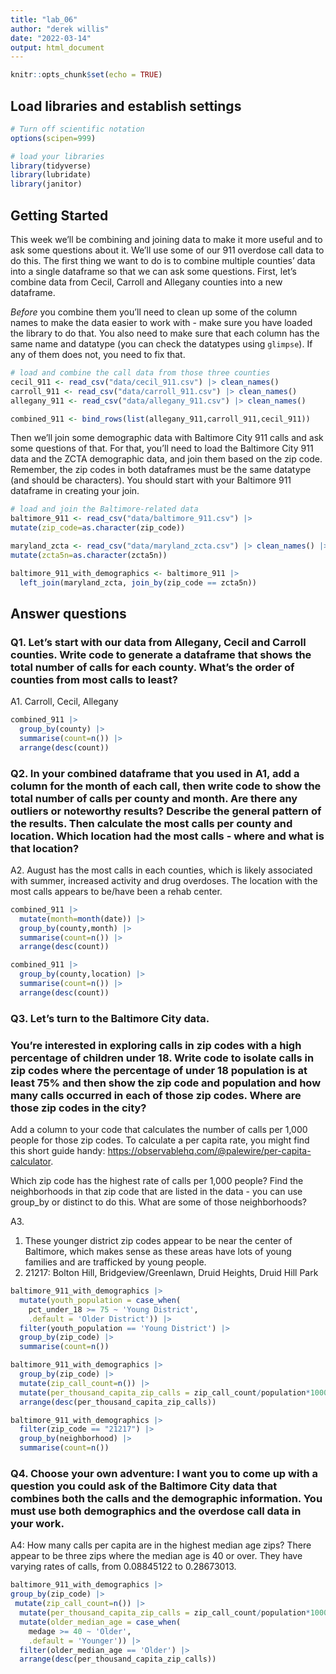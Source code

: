 ```yaml
---
title: "lab_06"
author: "derek willis"
date: "2022-03-14"
output: html_document
---
```


```r
knitr::opts_chunk$set(echo = TRUE)
```

## Load libraries and establish settings

```r
# Turn off scientific notation
options(scipen=999)

# load your libraries
library(tidyverse)
library(lubridate)
library(janitor)
```

## Getting Started

This week we'll be combining and joining data to make it more useful and to ask some questions about it. We'll use some of our 911 overdose call data to do this. The first thing we want to do is to combine multiple counties' data into a single dataframe so that we can ask some questions. First, let's combine data from Cecil, Carroll and Allegany counties into a new dataframe.

*Before* you combine them you'll need to clean up some of the column names to make the data easier to work with - make sure you have loaded the library to do that. You also need to make sure that each column has the same name and datatype (you can check the datatypes using `glimpse`). If any of them does not, you need to fix that.

```r
# load and combine the call data from those three counties
cecil_911 <- read_csv("data/cecil_911.csv") |> clean_names()
carroll_911 <- read_csv("data/carroll_911.csv") |> clean_names()
allegany_911 <- read_csv("data/allegany_911.csv") |> clean_names()

combined_911 <- bind_rows(list(allegany_911,carroll_911,cecil_911))

```

Then we'll join some demographic data with Baltimore City 911 calls and ask some questions of that. For that, you'll need to load the Baltimore City 911 data and the ZCTA demographic data, and join them based on the zip code. Remember, the zip codes in both dataframes must be the same datatype (and should be characters). You should start with your Baltimore 911 dataframe in creating your join.

```r
# load and join the Baltimore-related data
baltimore_911 <- read_csv("data/baltimore_911.csv") |>
mutate(zip_code=as.character(zip_code))

maryland_zcta <- read_csv("data/maryland_zcta.csv") |> clean_names() |>
mutate(zcta5n=as.character(zcta5n))

baltimore_911_with_demographics <- baltimore_911 |>
  left_join(maryland_zcta, join_by(zip_code == zcta5n))
```

## Answer questions

### Q1. Let's start with our data from Allegany, Cecil and Carroll counties. Write code to generate a dataframe that shows the total number of calls for each county. What's the order of counties from most calls to least?

A1. Carroll, Cecil, Allegany

```r
combined_911 |>
  group_by(county) |>
  summarise(count=n()) |>
  arrange(desc(count))
```

### Q2. In your combined dataframe that you used in A1, add a column for the month of each call, then write code to show the total number of calls per county and month. Are there any outliers or noteworthy results? Describe the general pattern of the results. **Then calculate the most calls per county and location. Which location had the most calls - where and what is that location?**

A2. August has the most calls in each counties, which is likely associated with summer, increased activity and drug overdoses. The location with the most calls appears to be/have been a rehab center.

```r
combined_911 |>
  mutate(month=month(date)) |>
  group_by(county,month) |>
  summarise(count=n()) |>
  arrange(desc(count))

combined_911 |>
  group_by(county,location) |>
  summarise(count=n()) |>
  arrange(desc(count))
```

### Q3. Let's turn to the Baltimore City data.

### **You're interested in exploring calls in zip codes with a high percentage of children under 18. Write code to isolate calls in zip codes where the percentage of under 18 population is at least 75% and then show the zip code and population and how many calls occurred in each of those zip codes. Where are those zip codes in the city?**

Add a column to your code that calculates the number of calls per 1,000 people for those zip codes. To calculate a per capita rate, you might find this short guide handy: [https://observablehq.com/\@palewire/per-capita-calculator](https://observablehq.com/@palewire/per-capita-calculator){.uri}.

Which zip code has the highest rate of calls per 1,000 people? Find the neighborhoods in that zip code that are listed in the data - you can use group_by or distinct to do this. What are some of those neighborhoods?

A3.

1.  These younger district zip codes appear to be near the center of Baltimore, which makes sense as these areas have lots of young families and are trafficked by young people.
2.  21217: Bolton Hill, Bridgeview/Greenlawn, Druid Heights, Druid Hill Park

```r
baltimore_911_with_demographics |>
  mutate(youth_population = case_when(
    pct_under_18 >= 75 ~ 'Young District', 
    .default = 'Older District')) |>
  filter(youth_population == 'Young District') |>
  group_by(zip_code) |>
  summarise(count=n())

baltimore_911_with_demographics |>
  group_by(zip_code) |>
  mutate(zip_call_count=n()) |>
  mutate(per_thousand_capita_zip_calls = zip_call_count/population*1000) |>
  arrange(desc(per_thousand_capita_zip_calls))

baltimore_911_with_demographics |>
  filter(zip_code == "21217") |>
  group_by(neighborhood) |>
  summarise(count=n())
```

### Q4. Choose your own adventure: I want you to come up with a question you could ask of the Baltimore City data that combines both the calls and the demographic information. You must use both demographics and the overdose call data in your work.

A4: How many calls per capita are in the highest median age zips? There appear to be three zips where the median age is 40 or over. They have varying rates of calls, from 0.08845122 to 0.28673013.

```r
baltimore_911_with_demographics |>
group_by(zip_code) |>
 mutate(zip_call_count=n()) |>
  mutate(per_thousand_capita_zip_calls = zip_call_count/population*1000) |>
  mutate(older_median_age = case_when(
    medage >= 40 ~ 'Older', 
    .default = 'Younger')) |>
  filter(older_median_age == 'Older') |>
  arrange(desc(per_thousand_capita_zip_calls))
  
```
